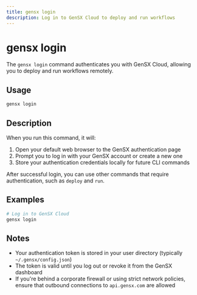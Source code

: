 ```yaml
---
title: gensx login
description: Log in to GenSX Cloud to deploy and run workflows
---
```


# gensx login

The `gensx login` command authenticates you with GenSX Cloud, allowing you to deploy and run workflows remotely.

## Usage

```bash
gensx login
```

## Description

When you run this command, it will:

1. Open your default web browser to the GenSX authentication page
2. Prompt you to log in with your GenSX account or create a new one
3. Store your authentication credentials locally for future CLI commands

After successful login, you can use other commands that require authentication, such as `deploy` and `run`.

## Examples

```bash
# Log in to GenSX Cloud
gensx login
```

## Notes

- Your authentication token is stored in your user directory (typically `~/.gensx/config.json`)
- The token is valid until you log out or revoke it from the GenSX dashboard
- If you're behind a corporate firewall or using strict network policies, ensure that outbound connections to `api.gensx.com` are allowed
